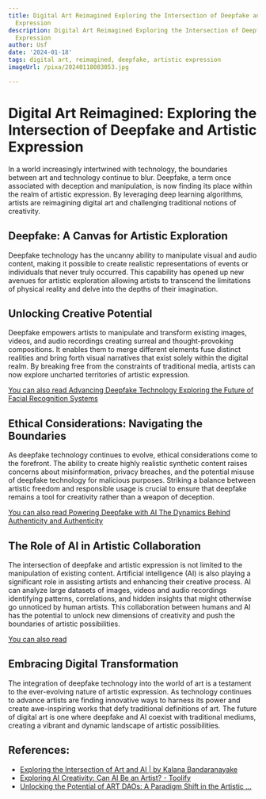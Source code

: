 ```yaml
---
title: Digital Art Reimagined Exploring the Intersection of Deepfake and Artistic
  Expression
description: Digital Art Reimagined Exploring the Intersection of Deepfake and Artistic
  Expression
author: Usf
date: '2024-01-18'
tags: digital art, reimagined, deepfake, artistic expression
imageUrl: /pixa/20240118083053.jpg

---
```

# Digital Art Reimagined: Exploring the Intersection of Deepfake and Artistic Expression

In  a  world increasingly  intertwined with technology, the boundaries between art and technology  continue to blur. Deepfake, a term once associated with deception and manipulation, is now finding its place within the realm of artistic expression. By leveraging deep learning algorithms, artists are reimagining digital art and challenging  traditional notions of creativity.

## Deepfake: A  Canvas for Artistic Exploration

Deepfake technology has the uncanny ability  to  manipulate visual and audio content,  making it possible to create realistic representations of events  or individuals that never  truly occurred.  This capability has opened up new avenues for artistic exploration allowing  artists to transcend the limitations of physical reality and delve into the depths of their imagination.

## Unlocking  Creative Potential

Deepfake empowers artists to manipulate and transform existing images, videos, and audio recordings creating surreal and thought-provoking  compositions. It enables them to merge different elements  fuse distinct realities and bring  forth visual narratives  that  exist solely within the digital realm. By breaking free from the constraints of traditional media, artists can now explore uncharted territories of artistic expression.

[You can  also read  Advancing Deepfake Technology Exploring the Future of Facial Recognition Systems](Advancing%20Deepfake%20Technology%20Exploring%20the%20Future%20of%20Facial%20Recognition%20Systems)


##  Ethical Considerations: Navigating the Boundaries

As deepfake technology continues to evolve, ethical considerations come to the forefront. The ability  to create highly realistic synthetic content raises concerns about misinformation,  privacy breaches, and the potential misuse of deepfake technology for malicious purposes. Striking a balance between artistic freedom and responsible usage is crucial to ensure  that deepfake remains a tool for creativity rather than  a weapon  of  deception.

[You  can also read Powering Deepfake with  AI The Dynamics Behind Authenticity and Authenticity](Powering%20Deepfake%20with%20AI%20The%20Dynamics%20Behind%20Authenticity%20and%20Authenticity)


##  The Role of AI in Artistic Collaboration

The intersection of deepfake and artistic expression is  not limited to the manipulation of existing content. Artificial intelligence  (AI) is also playing a significant role in assisting artists  and enhancing their creative process. AI can analyze large datasets of images, videos and audio  recordings identifying patterns, correlations, and hidden insights that might otherwise go unnoticed by human  artists. This collaboration between humans and AI has the potential to unlock new dimensions of creativity  and push the boundaries of artistic possibilities.

[You can also read ]()


## Embracing Digital Transformation

The  integration of  deepfake technology into the world of art is a testament to the ever-evolving nature of artistic expression. As technology continues to advance artists  are finding innovative ways to harness its power and create awe-inspiring works that defy traditional definitions of art. The future  of digital art is one where deepfake  and AI coexist with traditional mediums, creating a vibrant and dynamic landscape of artistic  possibilities.

## References:
- [Exploring the Intersection of Art and AI | by Kalana Bandaranayake](https://medium.com/@kalanabandaranayake/exploring-the-intersection-of-art-and-ai-how-machine-learning-is-transforming-creative-expression-d3388f9a2d0b)
- [Exploring AI Creativity: Can AI Be an Artist? - Toolify](https://www.toolify.ai/ai-news/exploring-ai-creativity-can-ai-be-an-artist-165185)
- [Unlocking the Potential of ART DAOs: A Paradigm Shift in the Artistic ...](https://www.linkedin.com/pulse/unlocking-potential-art-daos-paradigm-shift-artistic-landscape-ramah?trk=article-ssr-frontend-pulse_more-articles_related-content-card)
